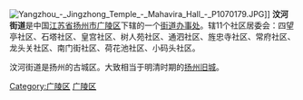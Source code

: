 [[File:Yangzhou_-_Jingzhong_Temple_-_Mahavira_Hall_-_P1070179.JPG|thumb]]]]
'''汶河街道'''是中国[[江苏省|江苏省]][[扬州市|扬州市]][[广陵区|广陵区]]下辖的一个[[街道办事处|街道办事处]]。辖11个社区居委会：四望亭社区、石塔社区、皇宫社区、树人苑社区、通泗社区、旌忠寺社区、常府社区、龙头关社区、南门街社区、荷花池社区、小码头社区。

汶河街道是扬州的古城区。大致相当于明清时期的[[扬州旧城|扬州旧城]]。

{{广陵区行政区划}}
{{Jiangsu-stub}}
[[Category:广陵区|Category:广陵区]]
[[Category:扬州市街道|广陵区]]